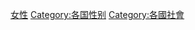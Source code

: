 {{Categories by country|nocat}}
{{Commonscat|Women by country}}

[[Category:女性|]]
[[Category:各国性别|Category:各国性别]]
[[Category:各國社會|Category:各國社會]]
